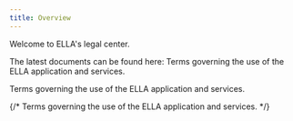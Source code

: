 ```yaml
---
title: Overview
---
```


Welcome to ELLA's legal center. 

The latest documents can be found here:
<Cards>
  <Card href="/legal/terms-of-service" title="Terms of Service">
    Terms governing the use of the ELLA application and services.
  </Card>

  <Card href="/legal/privacy-policy" title="Privacy Policy">
    Terms governing the use of the ELLA application and services.
  </Card>

  {/* <Card href="/legal/acceptable-use" title="Acceptable Use Policy">
    Terms governing the use of the ELLA application and services.
  </Card> */}
</Cards>